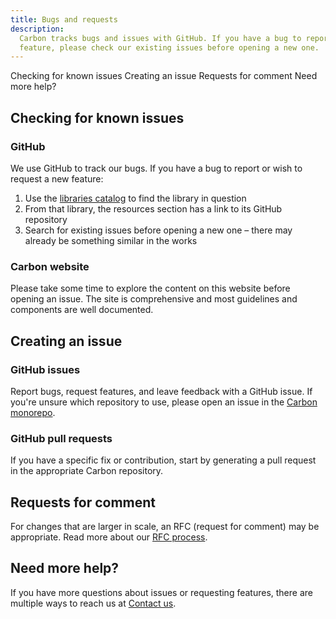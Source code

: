 ```yaml
---
title: Bugs and requests
description:
  Carbon tracks bugs and issues with GitHub. If you have a bug to report or wish to request a new
  feature, please check our existing issues before opening a new one.
---
```


<AnchorLinks>

<AnchorLink>Checking for known issues</AnchorLink>
<AnchorLink>Creating an issue</AnchorLink>
<AnchorLink>Requests for comment</AnchorLink>
<AnchorLink>Need more help?</AnchorLink>

</AnchorLinks>

## Checking for known issues

### GitHub

We use GitHub to track our bugs. If you have a bug to report or wish to request a new feature:

1. Use the [libraries catalog](/libraries) to find the library in question
1. From that library, the resources section has a link to its GitHub repository
1. Search for existing issues before opening a new one – there may already be something similar in
   the works

### Carbon website

Please take some time to explore the content on this website before opening an issue. The site is
comprehensive and most guidelines and components are well documented.

## Creating an issue

### GitHub issues

Report bugs, request features, and leave feedback with a GitHub issue. If you're unsure which
repository to use, please open an issue in the
[Carbon monorepo](https://github.com/carbon-design-system/carbon).

### GitHub pull requests

If you have a specific fix or contribution, start by generating a pull request in the appropriate
Carbon repository.

## Requests for comment

For changes that are larger in scale, an RFC (request for comment) may be appropriate. Read more
about our [RFC process](https://github.com/carbon-design-system/rfcs).

## Need more help?

If you have more questions about issues or requesting features, there are multiple ways to reach us
at [Contact us](/help/contact-us).
